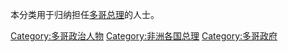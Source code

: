 本分类用于归纳担任[[多哥|多哥]][[总理|总理]]的人士。

[[Category:多哥政治人物|Category:多哥政治人物]]
[[Category:非洲各国总理|Category:非洲各国总理]]
[[Category:多哥政府|Category:多哥政府]]